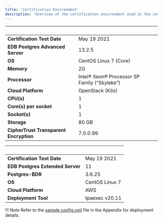 ```yaml
---
title: 'Certification Environment'
description: 'Overview of the certification environment used in the certification of CipherTrust Transparent Encryption (CTE)'
---
```


|  &nbsp;    | &nbsp; |
| ----------- | ----------- |
| **Certification Test Date**      | May 19 2021       |
| **EDB Postgres Advanced Server**  |  13.2.5     |
| **OS**      |  CentOS Linux 7 (Core)      |
| **Memory**      |  2G      |
| **Processor**   |  Intel® Xeon® Processor SP Family (“Skylake”)       |
| **Cloud Platform**      | OpenStack (Kilo)      |
| **CPU(s)**   |  1     |
| **Core(s) per socket**  |  1     |
| **Socket(s)**  |  1     |
| **Storage**  |  80 GB     |
| **CipherTrust Transparent Encryption**  |  7.0.0.99     |

|  &nbsp;    | &nbsp; |
| ----------- | ----------- |
| **Certification Test Date**| May 19 2021       |
| **EDB Postgres Extended Server**  |  11     |
| **Postgres-BDR**  |  3.6.25     |
| **OS**|  CentOS Linux 7       |
| **Cloud Platform**|  AWS      |
| **Deployment Tool**|  tpaexec v20.11       |

!!! Note
    Refer to the [sample config.yml](07-Appendix.mdx) file in the Appendix for deployment details.
